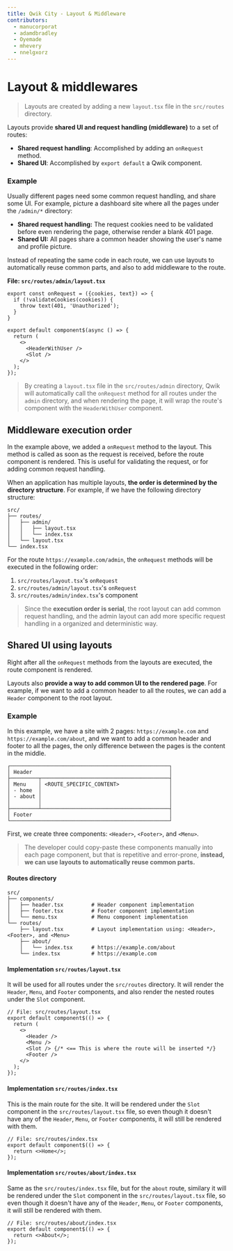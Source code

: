 ```yaml
---
title: Qwik City - Layout & Middleware
contributors:
  - manucorporat
  - adamdbradley
  - Oyemade
  - mhevery
  - nnelgxorz
---
```


# Layout & middlewares

> Layouts are created by adding a new `layout.tsx` file in the `src/routes` directory.

Layouts provide **shared UI and request handling (middleware)** to a set of routes:

- **Shared request handling**: Accomplished by adding an `onRequest` method.
- **Shared UI**: Accomplished by `export default` a Qwik component.

### Example

Usually different pages need some common request handling, and share some UI. For example, picture a dashboard site where all the pages under the `/admin/*` directory:

- **Shared request handling:** The request cookies need to be validated before even rendering the page, otherwise render a blank 401 page.
- **Shared UI:** All pages share a common header showing the user's name and profile picture.

Instead of repeating the same code in each route, we can use layouts to automatically reuse common parts, and also to add middleware to the route.


**File: `src/routes/admin/layout.tsx`**
```tsx
export const onRequest = ({cookies, text}) => {
  if (!validateCookies(cookies)) {
    throw text(401, 'Unauthorized');
  }
}

export default component$(async () => {
  return (
    <>
      <HeaderWithUser />
      <Slot />
    </>
  );
});
```

> By creating a `layout.tsx` file in the `src/routes/admin` directory, Qwik will automatically call the `onRequest` method for all routes under the `admin` directory, and when rendering the page, it will wrap the route's component with the `HeaderWithUser` component.

## Middleware execution order


In the example above, we added a `onRequest` method to the layout. This method is called as soon as the request is received, before the route component is rendered. This is useful for validating the request, or for adding common request handling.

When an application has multiple layouts, **the order is determined by the directory structure**. For example, if we have the following directory structure:

```
src/
├── routes/
│   ├── admin/
│   │   ├── layout.tsx
│   │   └── index.tsx
│   └── layout.tsx
└── index.tsx
```

For the route `https://example.com/admin`, the `onRequest` methods will be executed in the following order:

1. `src/routes/layout.tsx`'s `onRequest`
2. `src/routes/admin/layout.tsx`'s `onRequest`
3. `src/routes/admin/index.tsx`'s component

> Since the **execution order is serial**, the root layout can add common request handling, and the admin layout can add more specific request handling in a organized and deterministic way.


## Shared UI using layouts

Right after all the `onRequest` methods from the layouts are executed, the route component is rendered.

Layouts also **provide a way to add common UI to the rendered page**. For example, if we want to add a common header to all the routes, we can add a `Header` component to the root layout.

### Example

In this example, we have a site with 2 pages: `https://example.com` and `https://example.com/about`, and we want to add a common header and footer to all the pages, the only difference between the pages is the content in the middle.

```
┌───────────────────────────────────────────────────┐
│ Header                                            │
├─────────┬─────────────────────────────────────────┤
│ Menu    │ <ROUTE_SPECIFIC_CONTENT>                │
│ - home  │                                         │
│ - about │                                         │
│         │                                         │
├─────────┴─────────────────────────────────────────┤
│ Footer                                            │
└───────────────────────────────────────────────────┘
```

First, we create three components: `<Header>`, `<Footer>`, and `<Menu>`.

> The developer could copy-paste these components manually into each page component, but that is repetitive and error-prone, **instead, we can use layouts to automatically reuse common parts.**


#### Routes directory

```
src/
├── components/
│   ├── header.tsx         # Header component implementation
│   ├── footer.tsx         # Footer component implementation
│   └── menu.tsx           # Menu component implementation
└── routes/
    ├── layout.tsx         # Layout implementation using: <Header>, <Footer>, and <Menu>
    ├── about/
    │   └── index.tsx      # https://example.com/about
    └── index.tsx          # https://example.com
```

#### Implementation `src/routes/layout.tsx`

It will be used for all routes under the `src/routes` directory. It will render the `Header`, `Menu`, and `Footer` components, and also render the nested routes under the `Slot` component.

```tsx
// File: src/routes/layout.tsx
export default component$(() => {
  return (
    <>
      <Header />
      <Menu />
      <Slot /> {/* <== This is where the route will be inserted */}
      <Footer />
    </>
  );
});
```

#### Implementation `src/routes/index.tsx`

This is the main route for the site. It will be rendered under the `Slot` component in the `src/routes/layout.tsx` file, so even though it doesn't have any of the `Header`, `Menu`, or `Footer` components, it will still be rendered with them.

```tsx
// File: src/routes/index.tsx
export default component$(() => {
  return <>Home</>;
});
```


#### Implementation `src/routes/about/index.tsx`

Same as the `src/routes/index.tsx` file, but for the `about` route, similary it will be rendered under the `Slot` component in the `src/routes/layout.tsx` file, so even though it doesn't have any of the `Header`, `Menu`, or `Footer` components, it will still be rendered with them.

```tsx
// File: src/routes/about/index.tsx
export default component$(() => {
  return <>About</>;
});
```
